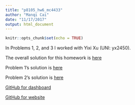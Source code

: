 ```yaml
---
title: "p8105_hw6_mc4433"
author: "Manqi Cai"
date: "11/17/2017"
output: html_document
---
```


```r
knitr::opts_chunk$set(echo = TRUE)
```

In Problems 1, 2, and 3 I worked with Yixi Xu (UNI: yx2450).

The overall solution for this homework is [here](https://caimanqi.github.io/p8105_hw6_mc4433/)

Problem 1's solution is [here](hw6_problem_1.html)

Problem 2's solution is [here](https://caimanqi.shinyapps.io/shiny_dashboard_template/)

[GitHub for dashboard](https://github.com/monkeydnear/p8105_hw6_yx2450)

[GitHub for website](https://github.com/caimanqi/p8105_hw6_mc4433)